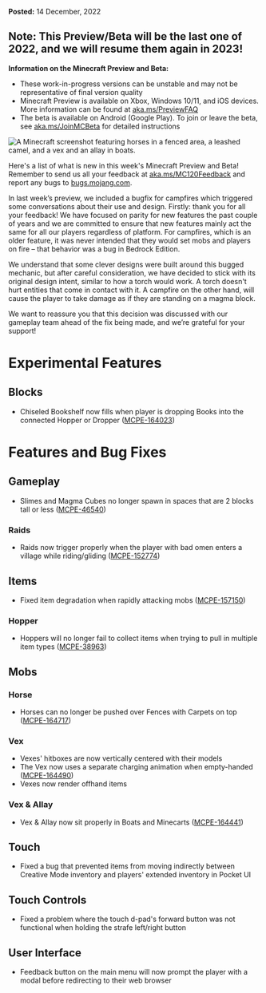 **Posted:** 14 December, 2022

## **Note:** This Preview/Beta will be the last one of 2022, and we will resume them again in 2023!

**Information on the Minecraft Preview and Beta:** 

-   These work-in-progress versions can be unstable and may not be representative of final version quality
-   Minecraft Preview is available on Xbox, Windows 10/11, and iOS devices. More information can be found at [aka.ms/PreviewFAQ](http://aka.ms/PreviewFAQ)
-   The beta is available on Android (Google Play). To join or leave the beta, see [aka.ms/JoinMCBeta](https://aka.ms/JoinMCBeta) for detailed instructions

![A Minecraft screenshot featuring horses in a fenced area, a leashed camel, and a vex and an allay in boats.](https://feedback.minecraft.net/hc/article_attachments/11448528540045)

Here's a list of what is new in this week's Minecraft Preview and Beta! Remember to send us all your feedback at [aka.ms/MC120Feedback](https://aka.ms/MC120Feedback) and report any bugs to [bugs.mojang.com](http://bugs.mojang.com/).

In last week’s preview, we included a bugfix for campfires which triggered some conversations about their use and design. Firstly: thank you for all your feedback! We have focused on parity for new features the past couple of years and we are committed to ensure that new features mainly act the same for all our players regardless of platform. For campfires, which is an older feature, it was never intended that they would set mobs and players on fire – that behavior was a bug in Bedrock Edition.

We understand that some clever designs were built around this bugged mechanic, but after careful consideration, we have decided to stick with its original design intent, similar to how a torch would work. A torch doesn't hurt entities that come in contact with it. A campfire on the other hand, will cause the player to take damage as if they are standing on a magma block.

We want to reassure you that this decision was discussed with our gameplay team ahead of the fix being made, and we’re grateful for your support!

# **Experimental Features**

## **Blocks**

-   Chiseled Bookshelf now fills when player is dropping Books into the connected Hopper or Dropper ([MCPE-164023](https://bugs.mojang.com/browse/MCPE-164023))

# **Features and Bug Fixes**

## **Gameplay**

-   Slimes and Magma Cubes no longer spawn in spaces that are 2 blocks tall or less ([MCPE-46540](https://bugs.mojang.com/browse/MCPE-46540))

### **Raids**

-   Raids now trigger properly when the player with bad omen enters a village while riding/gliding ([MCPE-152774](https://bugs.mojang.com/browse/MCPE-152774))

## **Items**

-   Fixed item degradation when rapidly attacking mobs ([MCPE-157150](https://bugs.mojang.com/browse/MCPE-157150))

### **Hopper**

-   Hoppers will no longer fail to collect items when trying to pull in multiple item types ([MCPE-38963](https://bugs.mojang.com/browse/MCPE-38963))

## **Mobs**

### **Horse**

-   Horses can no longer be pushed over Fences with Carpets on top ([MCPE-164717](https://bugs.mojang.com/browse/MCPE-164717))

### **Vex**

-   Vexes' hitboxes are now vertically centered with their models
-   The Vex now uses a separate charging animation when empty-handed ([MCPE-164490](https://bugs.mojang.com/browse/MCPE-164490))
-   Vexes now render offhand items

### **Vex & Allay**

-   Vex & Allay now sit properly in Boats and Minecarts ([MCPE-164441](https://bugs.mojang.com/browse/MCPE-164441))

## **Touch**

-   Fixed a bug that prevented items from moving indirectly between Creative Mode inventory and players' extended inventory in Pocket UI

## **Touch Controls**

-   Fixed a problem where the touch d-pad's forward button was not functional when holding the strafe left/right button

## **User Interface**

-   Feedback button on the main menu will now prompt the player with a modal before redirecting to their web browser

